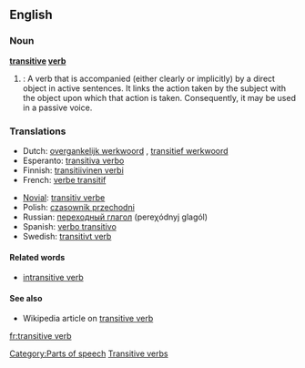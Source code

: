 ==English==

===Noun===
'''[[transitive]] [[verb]]'''

#{{grammar}}: A verb that is accompanied (either clearly or implicitly) by a direct object in active sentences. It links the action taken by the subject with the object upon which that action is taken.  Consequently, it may be used in a passive voice.

===Translations===
{{top}}
*Dutch: [[overgankelijk werkwoord]] {{n}}, [[transitief werkwoord]] {{n}}
*Esperanto: [[transitiva verbo]]
*Finnish: [[transitiivinen verbi]]
*French: [[verbe transitif]] {{m}}
{{mid}}
*[[Novial]]: [[transitiv verbe]]
*Polish: [[czasownik przechodni]] {{m}}
*Russian: [[переходный глагол]] (pereχódnyj glagól) {{m}}
*Spanish: [[verbo transitivo]] {{m}}
*Swedish: [[transitivt verb]] {{n}}
{{bottom}}

====Related words====
*[[intransitive verb]]

====See also====
* Wikipedia article on [http://www.wikipedia.org/wiki/Transitive_verb transitive verb]

[[Category:Parts of speech]]
[[Category:Transitive verbs|Transitive verbs]]

[[fr:transitive verb]]